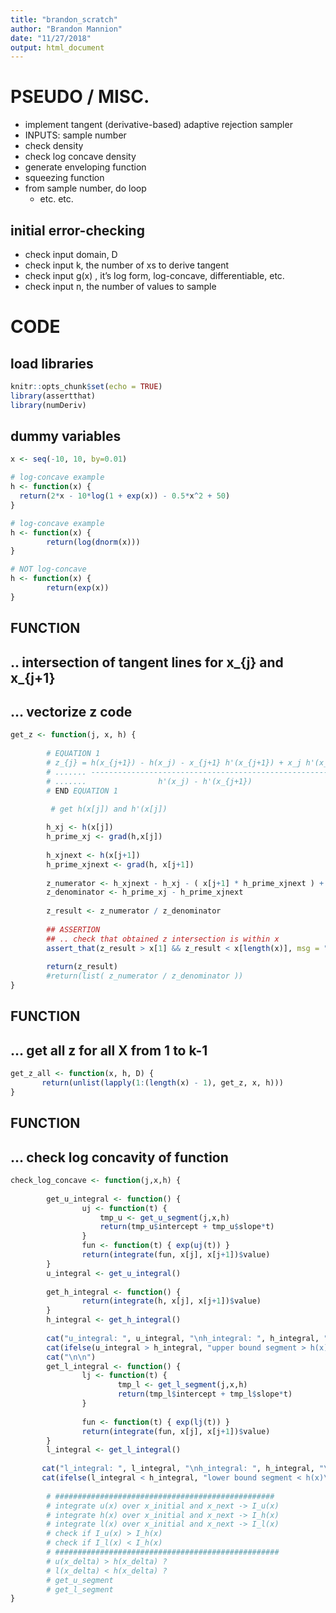 ```yaml
---
title: "brandon_scratch"
author: "Brandon Mannion"
date: "11/27/2018"
output: html_document
---
```


# PSEUDO / MISC.
- implement tangent (derivative-based) adaptive rejection sampler
- INPUTS: sample number
- check density
- check log concave density
- generate enveloping function
- squeezing function
- from sample number, do loop
  - etc. etc. 

## initial error-checking
- check input domain, D
- check input k, the number of xs to derive tangent
- check input g(x) , it's log form, log-concave, differentiable, etc.
- check input n, the number of values to sample

# CODE

## load libraries
```r
knitr::opts_chunk$set(echo = TRUE)
library(assertthat)
library(numDeriv)
```
  
## dummy variables
```r
x <- seq(-10, 10, by=0.01)

# log-concave example
h <- function(x) {
  return(2*x - 10*log(1 + exp(x)) - 0.5*x^2 + 50)
}

# log-concave example
h <- function(x) {
        return(log(dnorm(x))) 
}

# NOT log-concave
h <- function(x) {
        return(exp(x))    
}
```

## FUNCTION
## .. intersection of tangent lines for x_{j} and x_{j+1}
## ... vectorize z code
```r
get_z <- function(j, x, h) {
        
        # EQUATION 1
        # z_{j} = h(x_{j+1}) - h(x_j) - x_{j+1} h'(x_{j+1}) + x_j h'(x_j)
        # ....... -----------------------------------------------------
        # .......                h'(x_j) - h'(x_{j+1})
        # END EQUATION 1

         # get h(x[j]) and h'(x[j])
        
        h_xj <- h(x[j])
        h_prime_xj <- grad(h,x[j])
        
        h_xjnext <- h(x[j+1])
        h_prime_xjnext <- grad(h, x[j+1])
  
        z_numerator <- h_xjnext - h_xj - ( x[j+1] * h_prime_xjnext ) + (x[j] * h_prime_xj)
        z_denominator <- h_prime_xj - h_prime_xjnext
        
        z_result <- z_numerator / z_denominator 
        
        ## ASSERTION 
        ## .. check that obtained z intersection is within x
        assert_that(z_result > x[1] && z_result < x[length(x)], msg = "z intersection is outside of X")
       
        return(z_result) 
        #return(list( z_numerator / z_denominator ))
}
```

## FUNCTION
## ... get all z for all X from 1 to k-1
```r
get_z_all <- function(x, h, D) {
       return(unlist(lapply(1:(length(x) - 1), get_z, x, h)))
}
```

## FUNCTION 
## ... check log concavity of function
```r
check_log_concave <- function(j,x,h) {
        
        get_u_integral <- function() {
                uj <- function(t) {
                    tmp_u <- get_u_segment(j,x,h)
                    return(tmp_u$intercept + tmp_u$slope*t)
                }
                fun <- function(t) { exp(uj(t)) }
                return(integrate(fun, x[j], x[j+1])$value)
        }
        u_integral <- get_u_integral()
        
        get_h_integral <- function() {
                return(integrate(h, x[j], x[j+1])$value)
        }
        h_integral <- get_h_integral()
        
        cat("u_integral: ", u_integral, "\nh_integral: ", h_integral, "\n")
        cat(ifelse(u_integral > h_integral, "upper bound segment > h(x)\n" , "ERROR upper bound segment < h(x)\n"))
        cat("\n\n")
        get_l_integral <- function() {
                lj <- function(t) {
                        tmp_l <- get_l_segment(j,x,h)
                        return(tmp_l$intercept + tmp_l$slope*t)
                }
                
                fun <- function(t) { exp(lj(t)) }
                return(integrate(fun, x[j], x[j+1])$value)
        }
        l_integral <- get_l_integral()
        
       cat("l_integral: ", l_integral, "\nh_integral: ", h_integral, "\n")
       cat(ifelse(l_integral < h_integral, "lower bound segment < h(x)\n" , "ERROR lower bound segment > h(x)\n"))
        
        # #################################################
        # integrate u(x) over x_initial and x_next -> I_u(x)
        # integrate h(x) over x_initial and x_next -> I_h(x)
        # integrate l(x) over x_initial and x_next -> I_l(x)
        # check if I_u(x) > I_h(x)
        # check if I_l(x) < I_h(x)
        # ##################################################
        # u(x_delta) > h(x_delta) ? 
        # l(x_delta) < h(x_delta) ? 
        # get_u_segment
        # get_l_segment
}
```